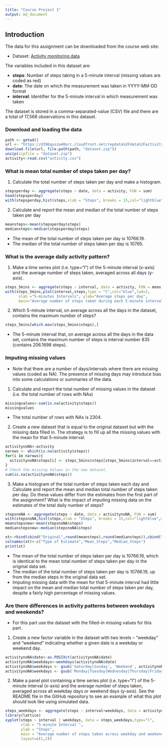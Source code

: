 ---
title: "Course Project 1"
output: md_document
---


## Introduction

The data for this assignment can be downloaded from the course web site:

- Dataset: [Activity monitoring data](https://d396qusza40orc.cloudfront.net/repdata%2Fdata%2Factivity.zip)

The variables included in this dataset are:  

- **steps**: Number of steps taking in a 5-minute interval (missing values are coded as red)  
- **date**: The date on which the measurement was taken in YYYY-MM-DD format  
- **interval**: Identifier for the 5-minute interval in which measurement was taken

The dataset is stored in a comma-separated-value (CSV) file and there are a total of 17,568 observations in this dataset.  

### Download and loading the data

```{r}
path <- getwd()  
url <- "https://d396qusza40orc.cloudfront.net/repdata%2Fdata%2Factivity.zip" 
download.file(url, file.path(path, "dataset.zip"))  
unzip(zipfile = "dataset.zip")
activity<-read.csv("activity.csv") 
```

### What is mean total number of steps taken per day?
1. Calculate the total number of steps taken per day and make a histogram.    
```{r}
stepsperday <- aggregate(steps ~ date, data = activity, FUN = sum)
head(stepsperday)
with(stepsperday,hist(steps,xlab = "Steps", breaks = 15,col="lightblue",main = "Histogram of the total number of steps per day"))

```
 

2. Calculate and report the mean and median of the total number of steps taken per day

```{r}
meansteps<-mean(stepsperday$steps)
mediansteps<-median(stepsperday$steps)
```
- The mean of the total number of steps taken per day is 10766.19.  
- The median of the total number of steps taken per day is 10765.  

### What is the average daily activity pattern?

1. Make a time series plot (i.e. type="l") of the 5-minute interval (x-axis) and the average number of steps taken, averaged across all days (y-axis).  

```{r}
steps_5mins <- aggregate(steps ~ interval, data = activity, FUN = mean, na.rm = TRUE)
with(steps_5mins,plot(interval,steps,type = "l",col="blue",lwd=2,
      xlab ="5-minutes Intervals", ylab="Average steps per day", 
      main="Average number of steps taken during each 5-minute interval"))
```

2. Which 5-minute interval, on average across all the days in the dataset, contains the maximum number of steps?  

```{r}
steps_5mins[which.max(steps_5mins$steps),]
```

- The 5-minute interval that, on average across all the days in the data set, contains the maximum number of steps is interval number 835 (contains 206.1698 steps).  

### Imputing missing values
- Note that there are a number of days/intervals where there are missing values (coded as NA). The presence of missing days may introduce bias into some calculations or summaries of the data.  

1. Calculate and report the total number of missing values in the dataset (i.e. the total number of rows with NAs)  
```{r}
missingvalues<-sum(is.na(activity$steps))
missingvalues
```
- The total number of rows with NAs is 2304.  

2.  Create a new dataset that is equal to the original dataset but with the missing data filled in. The strategy is to fill up all the missing values with the mean for that 5-minute interval.  
```{r}
activitynoNA<-activity
narows <- which(is.na(activity$steps))
for(i in narows){
  activitynoNA$steps[i] <- steps_5mins$steps[steps_5mins$interval==activitynoNA$interval[i]]
}
# Check the missing Values in the new dataset.
sum(is.na(activitynoNA$steps))
```
 
3. Make a histogram of the total number of steps taken each day and Calculate and report the mean and median total number of steps taken per day. Do these values differ from the estimates from the first part of the assignment? What is the impact of imputing missing data on the estimates of the total daily number of steps?  
```{r }
stepsnoNA <- aggregate(steps ~ date, data = activitynoNA, FUN = sum)
with(stepsnoNA,hist(steps,xlab = "Steps", breaks = 15,col="lightblue",main = "Histogram of the total number of steps per day with imputing missing data"))
meanstepsnew<-mean(stepsnoNA$steps)
medianstepsnew<-median(stepsnoNA$steps)
```
```{r echo=FALSE}
xt<-rbind(cbind("Original",round(meansteps),round(mediansteps)),cbind("without_NA",round(meanstepsnew),round(medianstepsnew)))
colnames(xt)<-c("Type of Estimate","Mean_Steps","Median_Steps")
print(xt)
```
- The mean of the total number of steps taken per day is 10766.19, which is identical to the mean total number of steps taken per day in the original data set.   
- The median of the total number of steps taken per day is 10766.19, up from the median steps in the original data set.  
- Imputing missing data with the mean for that 5-minute interval had little impact on the mean and median total number of steps taken per day, despite a fairly high percentage of missing values.  

### Are there differences in activity patterns between weekdays and weekends?
- For this part use the dataset with the filled-in missing values for this part.  

1. Create a new factor variable in the dataset with two levels – “weekday” and “weekend” indicating whether a given date is a weekday or weekend day.  
```{r}
activitynoNA$date<-as.POSIXct(activitynoNA$date)
activitynoNA$weekdays<-weekdays(activitynoNA$date)
activitynoNA$weekdays <- gsub('Saturday|Sunday', 'Weekend', activitynoNA$weekdays)
activitynoNA$weekdays <- gsub('Monday|Tuesday|Wednesday|Thursday|Friday', 'Weekday', activitynoNA$weekdays)
```

2. Make a panel plot containing a time series plot (i.e. type="l") of the 5-minute interval (x-axis) and the average number of steps taken, averaged across all weekday days or weekend days (y-axis). See the README file in the GitHub repository to see an example of what this plot should look like using simulated data.  
```{r}
steps_weekdays <- aggregate(steps ~ interval+weekdays, data = activitynoNA, FUN = mean, na.rm = TRUE)
library(lattice)
xyplot(steps ~ interval | weekdays, data = steps_weekdays,type="l",
       xlab = "5-minute Interval ",
       ylab = "Steps",
       main = "Average number of steps taken across weekday and weekend days",
       layout=c(1,2))
```  
